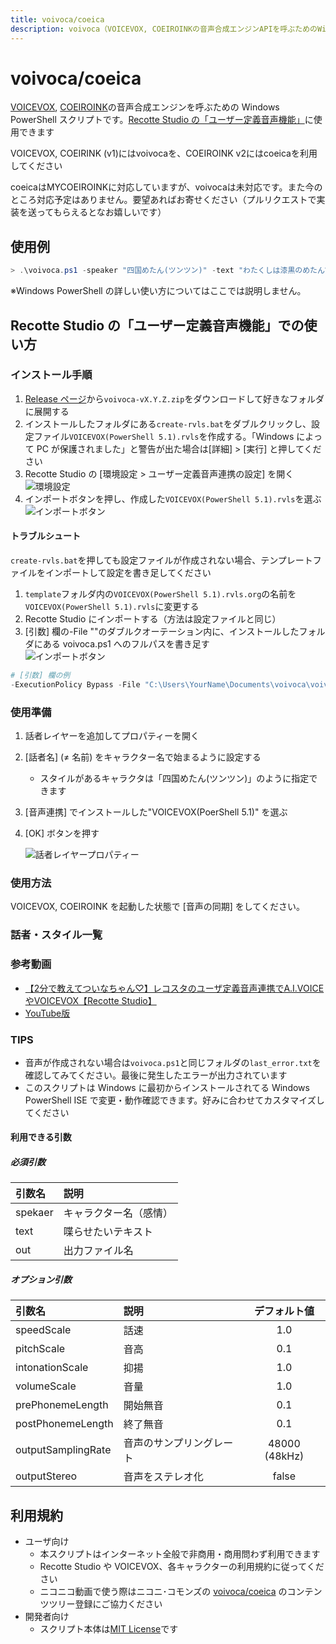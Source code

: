```yaml
---
title: voivoca/coeica
description: voivoca（VOICEVOX, COEIROINKの音声合成エンジンAPIを呼ぶためのWindows Powershellスクリプト
---
```



# voivoca/coeica

[VOICEVOX](https://voicevox.hiroshiba.jp/), [COEIROINK](https://coeiroink.com/)の音声合成エンジンを呼ぶための Windows PowerShell スクリプトです。[Recotte Studio の「ユーザー定義音声機能」](https://youtu.be/dB5rDhiPMmQ)に使用できます

VOICEVOX, COEIRINK (v1)にはvoivocaを、COEIROINK v2にはcoeicaを利用してください

<Callout type="warning" emoji="⚠️">
coeicaはMYCOEIROINKに対応していますが、voivocaは未対応です。また今のところ対応予定はありません。要望あればお寄せください（プルリクエストで実装を送ってもらえるとなお嬉しいです）
</Callout>


## 使用例

```ps1
> .\voivoca.ps1 -speaker "四国めたん(ツンツン)" -text "わたくしは漆黒のめたんですわ" -output shikkoku.wav
```

※Windows PowerShell の詳しい使い方についてはここでは説明しません。

## Recotte Studio の「ユーザー定義音声機能」での使い方

### インストール手順

1. [Release ページ](https://github.com/so-c/soc-toolbox/releases)から`voivoca-vX.Y.Z.zip`をダウンロードして好きなフォルダに展開する
1. インストールしたフォルダにある`create-rvls.bat`をダブルクリックし、設定ファイル`VOICEVOX(PowerShell 5.1).rvls`を作成する。「Windows によって PC が保護されました」と警告が出た場合は[詳細] > [実行] と押してください
1. Recotte Studio の [環境設定 > ユーザー定義音声連携の設定] を開く<br />
   <Link href="/images/recosta_settings.png">
     <Image
       src="/images/recosta_settings.png"
       alt="環境設定"
       width={480}
       height={320}
     />
   </Link>
1. インポートボタンを押し、作成した`VOICEVOX(PowerShell 5.1).rvls`を選ぶ<br />
   <Link href="/images/recosta_user_def.png">
     <Image
       src="/images/recosta_user_def.png"
       alt="インポートボタン"
       width={480}
       height={320}
     />
   </Link>

#### トラブルシュート

`create-rvls.bat`を押しても設定ファイルが作成されない場合、テンプレートファイルをインポートして設定を書き足してください

1. `template`フォルダ内の`VOICEVOX(PowerShell 5.1).rvls.org`の名前を`VOICEVOX(PowerShell 5.1).rvls`に変更する
1. Recotte Studio にインポートする（方法は設定ファイルと同じ）
1. [引数] 欄の-File ""のダブルクオーテーション内に、インストールしたフォルダにある voivoca.ps1 へのフルパスを書き足す<br />
   <Link href="/images/recosta_args.png">
     <Image
       src="/images/recosta_args.png"
       alt="インポートボタン"
       width={480}
       height={320}
     />
   </Link>

```ps1
# [引数] 欄の例
-ExecutionPolicy Bypass -File "C:\Users\YourName\Documents\voivoca\voivoca.ps1" -text "%c" -speaker "%s" -output "%o"
```

### 使用準備

1. 話者レイヤーを追加してプロパティーを開く
1. [話者名] (≠ 名前) をキャラクター名で始まるように設定する

   - スタイルがあるキャラクタは「四国めたん(ツンツン)」のように指定できます

1. [音声連携] でインストールした"VOICEVOX(PoerShell 5.1)" を選ぶ
1. [OK] ボタンを押す<br />
   <Link href="/images/recosta_speaker_layer.png">
     <Image
       src="/images/recosta_speaker_layer.png"
       alt="話者レイヤープロパティー"
       width={480}
       height={320}
     />
   </Link>

### 使用方法

VOICEVOX, COEIROINK を起動した状態で [音声の同期] をしてください。

### 話者・スタイル一覧


<VoicevoxSpeaker />
<CoeiroinkSpeaker />


### 参考動画


- [【2分で教えてついなちゃん♡】レコスタのユーザ定義音声連携でA.I.VOICEやVOICEVOX【Recotte Studio】](https://www.nicovideo.jp/watch/sm39404090)
- [YouTube版](https://www.youtube.com/watch?v=N_VCF2ABKA8)

### TIPS

- 音声が作成されない場合は`voivoca.ps1`と同じフォルダの`last_error.txt`を確認してみてください。最後に発生したエラーが出力されています
- このスクリプトは Windows に最初からインストールされてる Windows PowerShell ISE で変更・動作確認できます。好みに合わせてカスタマイズしてください

#### 利用できる引数

##### 必須引数

| 引数名  | 説明                   |
| :------ | :--------------------- |
| spekaer | キャラクター名（感情） |
| text    | 喋らせたいテキスト     |
| out     | 出力ファイル名         |

##### オプション引数

| 引数名             | 説明                     | デフォルト値  |
| :----------------- | :----------------------- | :-----------: |
| speedScale         | 話速                     |      1.0      |
| pitchScale         | 音高                     |      0.1      |
| intonationScale    | 抑揚                     |      1.0      |
| volumeScale        | 音量                     |      1.0      |
| prePhonemeLength   | 開始無音                 |      0.1      |
| postPhonemeLength  | 終了無音                 |      0.1      |
| outputSamplingRate | 音声のサンプリングレート | 48000 (48kHz) |
| outputStereo       | 音声をステレオ化         |     false     |

## 利用規約

- ユーザ向け
  - 本スクリプトはインターネット全般で非商用・商用問わず利用できます
  - Recotte Studio や VOICEVOX、各キャラクターの利用規約に従ってください
  - ニコニコ動画で使う際はニコニ･コモンズの [voivoca/coeica](https://commons.nicovideo.jp/material/nc252957) のコンテンツツリー登録にご協力ください
- 開発者向け
  - スクリプト本体は[MIT License](https://github.com/so-c/soc-toolbox/blob/main/LICENSE)です
